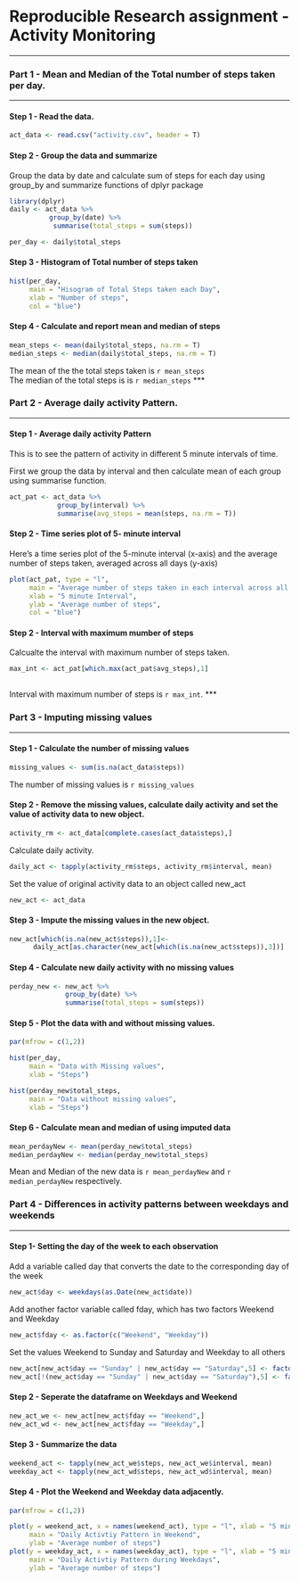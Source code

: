 Reproducible Research assignment - Activity Monitoring
=====================================================
***
### Part 1 - Mean and Median of the Total number of steps taken per day.

***

#### Step 1 - Read the data. 


```{r}
act_data <- read.csv("activity.csv", header = T)
```

#### Step 2 - Group the data and summarize

Group the data by date and calculate sum of steps for each day using group_by and summarize functions of dplyr package

```{r}
library(dplyr)
daily <- act_data %>% 
          group_by(date) %>% 
           summarise(total_steps = sum(steps))

per_day <- daily$total_steps

```

#### Step 3 - Histogram of Total number of steps taken

```{r}
hist(per_day, 
     main = "Hisogram of Total Steps taken each Day",
     xlab = "Number of steps",
     col = "blue")

```

#### Step 4 - Calculate and report mean and median of steps

``` {r}
mean_steps <- mean(daily$total_steps, na.rm = T)
median_steps <- median(daily$total_steps, na.rm = T)
```
The mean of the the total steps taken is `r mean_steps`  
The median of the total steps is is `r median_steps`
***

### Part 2 - Average daily activity Pattern. 
            
***
#### Step 1 - Average daily activity Pattern 

This is to see the pattern of activity in different 5 minute intervals of time.  

First we group the data by interval and then calculate mean of each group using summarise function. 

```{r}

act_pat <- act_data %>% 
            group_by(interval) %>% 
            summarise(avg_steps = mean(steps, na.rm = T))

```

#### Step 2 - Time series plot of 5- minute interval

Here's a time series plot of the 5-minute interval (x-axis) and the average number of steps taken, averaged across all days (y-axis)

```{r}

plot(act_pat, type = "l", 
     main = "Average number of steps taken in each interval across all days",
     xlab = "5 minute Interval", 
     ylab = "Average number of steps", 
     col = "blue")

```

#### Step 2 - Interval with maximum mumber of steps

Calcualte the interval with maximum number of steps taken. 

```{r}

max_int <- act_pat[which.max(act_pat$avg_steps),1]
                   
```
Interval with maximum number of steps is `r max_int `.
***

### Part 3 - Imputing missing values
***
#### Step 1 - Calculate the number of missing values

```{r}

missing_values <- sum(is.na(act_data$steps))
```

The number of missing values is `r missing_values `

#### Step 2 - Remove the missing values, calculate daily activity and set the value of activity data to new object. 

```{r}
activity_rm <- act_data[complete.cases(act_data$steps),]
```

Calculate daily activity. 

```{r}

daily_act <- tapply(activity_rm$steps, activity_rm$interval, mean)

```
Set the value of original activity data to an object called new_act

``` {r}
new_act <- act_data
```

#### Step 3 - Impute the missing values in the new object. 

```{r}

new_act[which(is.na(new_act$steps)),1]<-
      daily_act[as.character(new_act[which(is.na(new_act$steps)),3])]

```

#### Step 4 - Calculate new daily activity with no missing values

```{r}
perday_new <- new_act %>% 
              group_by(date) %>% 
              summarise(total_steps = sum(steps)) 
```

#### Step 5 - Plot the data with and without missing values. 

```{r}

par(mfrow = c(1,2))

hist(per_day, 
     main = "Data with Missing values", 
     xlab = "Steps")

hist(perday_new$total_steps, 
     main = "Data without missing values", 
     xlab = "Steps")

```

              

#### Step 6 - Calculate mean and median of using imputed data

```{r}
mean_perdayNew <- mean(perday_new$total_steps)
median_perdayNew <- median(perday_new$total_steps)
```

Mean and Median of the new data is `r mean_perdayNew ` and `r median_perdayNew ` respectively.  

### Part 4 - Differences in activity patterns between weekdays and weekends

***

#### Step 1-  Setting the day of the week to each observation

Add a variable called day that converts the date to the corresponding day of the week

```{r}
new_act$day <- weekdays(as.Date(new_act$date))
```

 Add another factor variable called fday, which has two factors Weekend and Weekday
 
```{r} 
new_act$fday <- as.factor(c("Weekend", "Weekday"))
```


Set the values Weekend to Sunday and Saturday and Weekday to all others

```{r}
new_act[new_act$day == "Sunday" | new_act$day == "Saturday",5] <- factor("Weekend")
new_act[!(new_act$day == "Sunday" | new_act$day == "Saturday"),5] <- factor("Weekday")
```

#### Step 2 - Seperate the dataframe on Weekdays and Weekend

```{r}
new_act_we <- new_act[new_act$fday == "Weekend",]
new_act_wd <- new_act[new_act$fday == "Weekday",]
```


#### Step 3 - Summarize the data 

```{r}
weekend_act <- tapply(new_act_we$steps, new_act_we$interval, mean)
weekday_act <- tapply(new_act_wd$steps, new_act_wd$interval, mean)

```

#### Step 4 - Plot the Weekend and Weekday data adjacently. 

```{r}
par(mfrow = c(1,2))

plot(y = weekend_act, x = names(weekend_act), type = "l", xlab = "5 minutes interval",
     main = "Daily Activtiy Pattern in Weekend", 
     ylab = "Average number of steps")
plot(y = weekday_act, x = names(weekday_act), type = "l", xlab = "5 minutes interval",
     main = "Daily Activtiy Pattern during Weekdays", 
     ylab = "Average number of steps")
```


